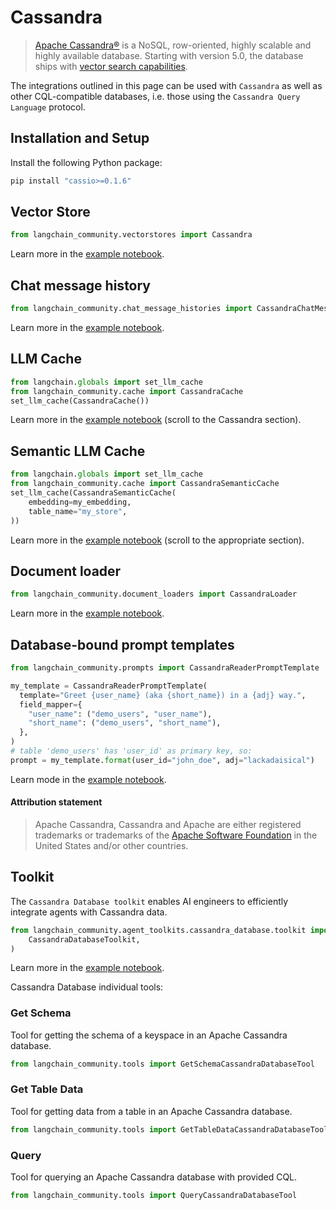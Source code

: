# Cassandra

> [Apache Cassandra®](https://cassandra.apache.org/) is a NoSQL, row-oriented, highly scalable and highly available database.
> Starting with version 5.0, the database ships with [vector search capabilities](https://cassandra.apache.org/doc/trunk/cassandra/vector-search/overview.html).

The integrations outlined in this page can be used with `Cassandra` as well as other CQL-compatible databases, 
i.e. those using the `Cassandra Query Language` protocol.


## Installation and Setup

Install the following Python package:

```bash
pip install "cassio>=0.1.6"
```

## Vector Store

```python
from langchain_community.vectorstores import Cassandra
```

Learn more in the [example notebook](/docs/integrations/vectorstores/cassandra).

## Chat message history

```python
from langchain_community.chat_message_histories import CassandraChatMessageHistory
```

Learn more in the [example notebook](/docs/integrations/memory/cassandra_chat_message_history).


## LLM Cache

```python
from langchain.globals import set_llm_cache
from langchain_community.cache import CassandraCache
set_llm_cache(CassandraCache())
```

Learn more in the [example notebook](/docs/integrations/llm_caching#cassandra-caches) (scroll to the Cassandra section).


## Semantic LLM Cache

```python
from langchain.globals import set_llm_cache
from langchain_community.cache import CassandraSemanticCache
set_llm_cache(CassandraSemanticCache(
    embedding=my_embedding,
    table_name="my_store",
))
```

Learn more in the [example notebook](/docs/integrations/llm_caching#cassandra-caches) (scroll to the appropriate section).

## Document loader

```python
from langchain_community.document_loaders import CassandraLoader
```

Learn more in the [example notebook](/docs/integrations/document_loaders/cassandra).

## Database-bound prompt templates

```python
from langchain_community.prompts import CassandraReaderPromptTemplate

my_template = CassandraReaderPromptTemplate(
  template="Greet {user_name} (aka {short_name}) in a {adj} way.",
  field_mapper={
    "user_name": ("demo_users", "user_name"),
    "short_name": ("demo_users", "short_name"),
  },
)
# table 'demo_users' has 'user_id' as primary key, so:
prompt = my_template.format(user_id="john_doe", adj="lackadaisical")
```

Learn mode in the [example notebook](/docs/modules/model_io/prompts/database_bound_prompt_templates).

#### Attribution statement

> Apache Cassandra, Cassandra and Apache are either registered trademarks or trademarks of 
> the [Apache Software Foundation](http://www.apache.org/) in the United States and/or other countries.

## Toolkit

The `Cassandra Database toolkit` enables AI engineers to efficiently integrate agents
with Cassandra data.

```python
from langchain_community.agent_toolkits.cassandra_database.toolkit import (
    CassandraDatabaseToolkit,
)
```

Learn more in the [example notebook](/docs/integrations/tools/cassandra_database).


Cassandra Database individual tools:

### Get Schema

Tool for getting the schema of a keyspace in an Apache Cassandra database.

```python
from langchain_community.tools import GetSchemaCassandraDatabaseTool
```

### Get Table Data

Tool for getting data from a table in an Apache Cassandra database.

```python
from langchain_community.tools import GetTableDataCassandraDatabaseTool
```

### Query

Tool for querying an Apache Cassandra database with provided CQL.

```python
from langchain_community.tools import QueryCassandraDatabaseTool
```
